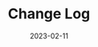 ---
title: Change Log
description: "Linear Fox documentation site for developers to help them understand the LinearFox API and Services to how to use them."
date: 2023-02-11
image: https://cdn.linearfox.com/assets/img/LinearFoxP.png
---